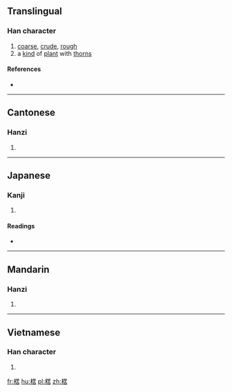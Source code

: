 ==Translingual==

===Han character===
{{Han char|rn=75|rad=木|as=09|sn=13|four=44964|canj=DTJR|ids=⿰木苦}}

# [[coarse]], [[crude]], [[rough]]
# a [[kind]] of [[plant]] with [[thorn]]s

====References====
* {{Han ref|kx=0540.030|dkj=15144|dj=0927.110|hdz=21225.030|uh=695B|ud=26971|bh=B7B1|bd=47025}}

----

==Cantonese==

===Hanzi===
{{yue-hanzi|jyut=|y=fu2, wu6}}

# {{defn|lang=yue|sort=木09}}

----

==Japanese==

===Kanji===
{{ja-kanji|grade=|rs=木09}}

# {{defn|lang=ja|sort=木09}}

====Readings====
* {{ja-readings|on=[[こ]] (ko), [[ご]] (go)|kun=}}

----

==Mandarin==

===Hanzi===
{{cmn-hanzi|pin=[[hù]] ([[hu4]]), [[kǔ]] ([[ku3]])|wg=hu<sup>4</sup>, k'u<sup>3</sup>}}

# {{defn|lang=cmn|sort=木09}}

----

==Vietnamese==

===Han character===
{{vi-readings|rs=木09| hanviet = gỗ}}

# {{defn|lang=vi|sort=木09}}

[[fr:楛]]
[[hu:楛]]
[[pl:楛]]
[[zh:楛]]